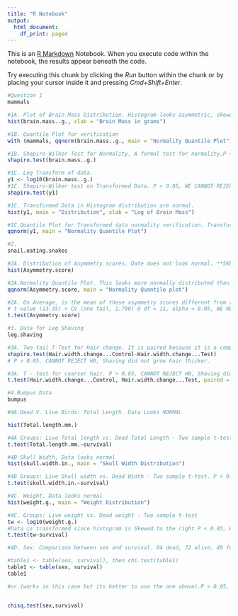 ```yaml
---
title: "R Notebook"
output:
  html_document:
    df_print: paged
---
```


This is an [R Markdown](http://rmarkdown.rstudio.com) Notebook. When you execute code within the notebook, the results appear beneath the code. 

Try executing this chunk by clicking the *Run* button within the chunk or by placing your cursor inside it and pressing *Cmd+Shift+Enter*. 

```r
#Question 1
mammals
```
```r
#1A. Plot of Brain Mass Distribution. Histogram looks asymmetric, skewed towards the left. This is does not look like a normal disribution
hist(brain.mass..g., xlab = "Brain Mass in grams")
```
```r
#1B. Quantile Plot for verification
with (mammals, qqnorm(brain.mass..g., main = "Normality Quantile Plot"))
```
```r
#1B. Shapiro-Wilker Test for Normality, A formal test for normality.P < 0.05, WE REJECT THE H0 = Data are NOT normal
shapiro.test(brain.mass..g.)


```
```r
#1C. Log Transform of data. 
y1 <- log10(brain.mass..g.)
#1C. Shapiro-Wilker test on Transformed Data. P > 0.05, WE CANNOT REJECT THE H0 = Data is normal
shapiro.test(y1)

```
```r
#1C. Transformed Data in Histogram distribution are normal. 
hist(y1, main = "Distribution", xlab = "Log of Brain Mass")
```
```r
#1C.Quantile Plot for Transformed data normality verification. Transformed Data are normal
qqnorm(y1, main = "Normality Quantile Plot")

```
```r
#2. 
snail.eating.snakes
```
```r
#2A. Distribution of Asymmetry scores. Date does not look normal. **SKEWED TO THE LEFT**
hist(Asymmetry.score)
```
```r
#2A.Normality Quantile Plot. This looks more normally distributed than the histogram above.  
qqnorm(Asymmetry.score, main = "Normality Quantile plot")
```
```r
#2A. On Average, is the mean of these asymmetry scores different from zero? #2A. Yes, the mean of these Asymmetry scores is different from zero. P < 0.05, WE REJECT THE H0, **NORMALLY DISTRIBUTED**
# t-value (13.35) > CV (one tail, 1.796) @ df = 11, alpha = 0.05, WE REJECT H0.
t.test(Asymmetry.score)
```
```r
#3. Data for Leg Shaving
leg.shaving
```
```r
#3A. Two tail T-Test for Hair change. It is paired because it is a comparison of two groups: Control vs. Test, at two different dimensions. 
shapiro.test(Hair.width.change...Control-Hair.width.change...Test)
# P > 0.05, CANNOT REJECT H0, Shaving did not grow hair thicker. 

#3A. T - test for coarser hair. P > 0.05, CANNOT REJECT H0, Shaving did not grow hair thicker. 
t.test(Hair.width.change...Control, Hair.width.change...Test, paired = TRUE, alternative = "greater")


```
```r
#4.Bumpus Data
bumpus
```
```r
#4A.Dead V. Live Birds: Total Length. Data Looks NORMAL

hist(Total.length.mm.)

```

```r
#4A Groups: Live Total length vs. Dead Total Length - Two sample t-test. P < 0.05, WE REJECT THE H0. **There's a difference in Total length between surviving and non-surviving birds**
t.test(Total.length.mm.~survival)

```
```r
#4B Skull Width. Data looks normal
hist(skull.width.in., main = "Skull Width Distribution")

```
```r
#4B Groups: Live Skull width vs. Dead Width - Two sample t-test. P > 0.05, WE CANNOT REJECT THE H0. **There's NO difference in Skull width between surviving and non-surviving birds**
t.test(skull.width.in.~survival)

```

```r
#4C. Weight. Data looks normal
hist(weight.g., main = "Weight Distribution")
```
```r
#4C. Groups: Live weight vs. Dead weight - Two sample t-test
tw <- log10(weight.g.)
#Data is transformed since histogram is Skewed to the right.P < 0.05, WE REJECT THE H0. **There's a difference in weight between surviving and non-surviving birds**
t.test(tw~survival)

```
```r
#4D. Sex. Comparison between sex and survival. 64 dead, 72 alive, 49 females, 87 males.

#table1 <- table(sex, survival), then chi.test(table1)
table1 <- table(sex, survival)
table1

#or (works in this case but its better to use the one above).P > 0.05, WE CANNOT REJECT THE H0. **There's NOT a difference between sex and survival**


chisq.test(sex,survival)
```